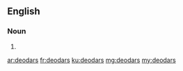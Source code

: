 ==English==

===Noun===
{{head|en|plural}}

# {{plural of|deodar|lang=en}}

[[ar:deodars]]
[[fr:deodars]]
[[ku:deodars]]
[[mg:deodars]]
[[my:deodars]]
